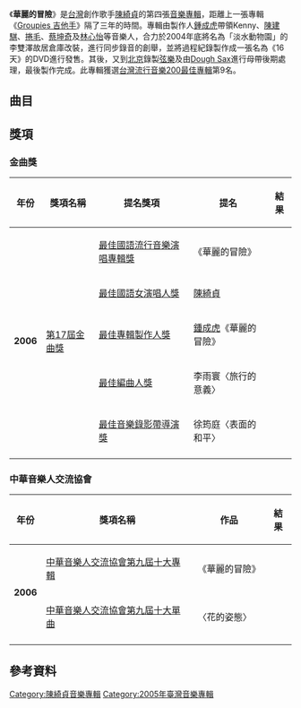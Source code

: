 {{Infobox album
| name         = 華麗的冒險
| type         = 專輯
| longtype     = 
| artist       = 陳綺貞
| cover        = 華麗的冒險.png
| released     = 2005年9月23日
| recorded     = 2004年底，淡水動物園
| genre        = [[流行音樂|流行]]
| length       = 
| label        = [[添翼創越工作室|添翼創越工作室]]
| producer     = 鍾成虎
| reviews      = [[音樂電視網|MTVChinese.com]] {{Rating-5|4}} [http://www.mtvchinese.com/Music/Review/Chinese/200511/01/684.html 連結]
| prev_title   = [[CHEER|CHEER]]
| prev_year    = 2005
| next_title   = [[太陽_(陳綺貞專輯)|太陽]]
| next_year    = 2009
| misc         = <!-- {{Extra album cover
  | type  = 專輯
  | cover = Cheer_album4_cover2.JPG
  }} -->
}}
《'''華麗的冒險'''》是[[台灣|台灣]]創作歌手[[陳綺貞|陳綺貞]]的第四張[[音樂專輯|音樂專輯]]，距離上一張專輯《[[Groupies_吉他手|Groupies 吉他手]]》隔了三年的時間。專輯由製作人[[鍾成虎|鍾成虎]]帶領Kenny、[[陳建騏|陳建騏]]、[[捲毛|捲毛]]、[[蔡坤奇|蔡坤奇]]及[[林心怡|林心怡]]等音樂人，合力於2004年底將名為「淡水動物園」的李雙澤故居倉庫改裝，進行同步錄音的創舉，並將過程紀錄製作成一張名為《16天》的DVD進行發售。其後，又到[[北京|北京]]錄製[[弦樂|弦樂]]及由[[Dough_Sax|Dough Sax]]進行母帶後期處理，最後製作完成。此專輯獲選[[台灣流行音樂200最佳專輯|台灣流行音樂200最佳專輯]]第9名。

==曲目==
{{Tracklist
| music_credits = no
| lyrics_credits = yes
| arranger_credits = yes
| producer_credits = no
| longnote_column = yes

| all_music = [[陳綺貞|陳綺貞]]
| all_lyrics = [[陳綺貞|陳綺貞]]<small>（下面註明例外曲目）</small>
| extra_column = 

| title1 = 旅行的意義
| note1 = Travel is Meaningful
| longnote1 = 
| music1 = 
| lyrics1 = 
| arranger1 = 
| producer1 = 
| length1 = 4:16

| title2 = 腐朽
| note2 = Full Moon
| longnote2 = 
| music2 = 
| lyrics2 =
| arranger2 = 
| producer2 = 
| length2 = 4:06

| title3 = Sentimental Kills
| note3 = 
| longnote3 = 
| music3 = 
| lyrics3 = 
| arranger3 = 
| producer3 = 
| length3 = 5:10

| title4 = 華麗的冒險
| note4 = Adventure
| longnote4 =  
| music4 = 
| lyrics4 = 
| arranger4 = 
| producer4 = 
| length4 = 5:28

| title5 = 太多
| note5 = Too Much
| longnote5 = 
| music5 = 
| lyrics5 = 陳綺貞、[[鴻鴻|鴻鴻]]
| arranger5 = 
| producer5 = 
| length5 = 3:52

| title6 = 花的姿態
| note6 = Flower
| longnote6 =  
| music6 = 
| lyrics6 = 陳綺貞、吳佳桓
| arranger6 = 
| producer6 = 
| length6 = 4:42

| title7 =  Self
| longnote7 =   
| music7 = 
| lyrics7 = 
| arranger7 = 
| producer7 =
| length7 = 5:06

| title8 = 80%完美的日子
| note8= 80% Perfect Days
| longnote8 =  
| music8 = 
| lyrics8 = 
| arranger8 = 
| producer8 = 
| length8 = 4:38

| title9 =  表面的和平
| note9 = Surface
| longnote9 = 
| music9 = 
| lyrics9 = 
| arranger9 = 
| producer9 = 
| length9 = 3:42

| title10 = 靜靜的生活
| note10 = Live is Silence
| longnote10 = 
| music10 = 
| lyrics10 = 
| arranger10 = 
| producer10 = 
| length10 = 3:34

| title11 = 最初的起點
| note11 = Businesswoman
| longnote11 = 
| music11 = 
| lyrics11 = 陳綺貞、鍾成虎
| arranger11 = 
| producer11 = 
| length11 = 2:45
}}

== 獎項 ==
===金曲獎===
{| class="wikitable"
!年份
!獎項名稱
!提名獎項
!提名
!結果
|-
| rowspan="5"|'''2006'''
| rowspan="5"|[[第17屆金曲獎|第17屆金曲獎]]
| [[最佳華語專輯獎_(金曲獎)|最佳國語流行音樂演唱專輯獎]]
| 《華麗的冒險》
| {{nom}}
|-
| [[最佳華語女歌手獎_(金曲獎)|最佳國語女演唱人獎]]
| [[陳綺貞|陳綺貞]]
| {{nom}}
|-
| [[最佳專輯製作人獎_(金曲獎)|最佳專輯製作人獎]]
| [[鍾成虎|鍾成虎]]《華麗的冒險》
| {{won}}
|-
| [[最佳編曲人獎_(金曲獎)|最佳編曲人獎]]
| 李雨寰〈旅行的意義〉
| {{nom}}
|-
| [[最佳MV獎_(金曲獎)|最佳音樂錄影帶導演獎]]
| 徐筠庭〈表面的和平〉
| {{won}}
|-
|}

===中華音樂人交流協會===
{| class="wikitable"
!年份
!獎項名稱
!作品
!結果
|-
| rowspan="2"|'''2006'''
| [[中華音樂人交流協會|中華音樂人交流協會第九屆十大專輯]]
|《華麗的冒險》
| {{won}}
|-
| [[中華音樂人交流協會|中華音樂人交流協會第九屆十大單曲]]
|〈花的姿態〉
| {{won}}
|-
|}

==參考資料==
{{陳綺貞}}
{{華語音樂傳媒大獎年度國語專輯}}
[[Category:陳綺貞音樂專輯|Category:陳綺貞音樂專輯]]
[[Category:2005年臺灣音樂專輯|Category:2005年臺灣音樂專輯]]